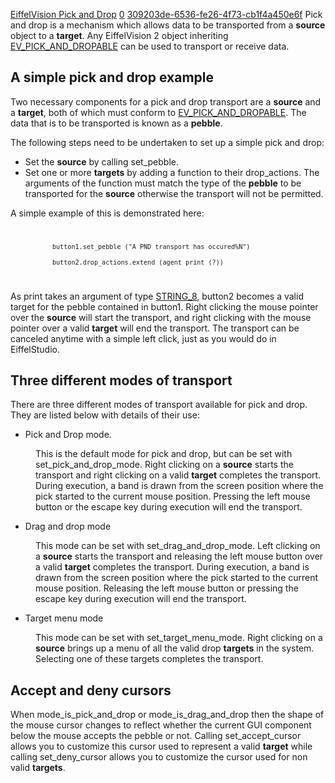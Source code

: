 [[Property:title|EiffelVision Pick and Drop]]
[[Property:weight|0]]
[[Property:uuid|309203de-6536-fe26-4f73-cb1f4a450e6f]]
Pick and drop is a mechanism which allows data to be transported from a '''source''' object to a '''target'''. Any EiffelVision 2 object inheriting [[ref:libraries/vision2/reference/ev_pick_and_dropable_chart|EV_PICK_AND_DROPABLE]] can be used to transport or receive data. 

==A simple pick and drop example==

Two necessary components for a pick and drop transport are a '''source''' and a '''target''', both of which must conform to [[ref:libraries/vision2/reference/ev_pick_and_dropable_chart|EV_PICK_AND_DROPABLE]]. The data that is to be transported is known as a '''pebble'''. 

The following steps need to be undertaken to set up a simple pick and drop: 
* Set the '''source''' by calling set_pebble. 
* Set one or more '''targets''' by adding a function to their drop_actions. The arguments of the function must match the type of the '''pebble''' to be transported for the '''source''' otherwise the transport will not be permitted. 

A simple example of this is demonstrated here: 
<code>
            button1.set_pebble ("A PND transport has occured%N")
            button2.drop_actions.extend (agent print (?))
</code>

As print takes an argument of type [[ref:/libraries/base/reference/string_8_chart|STRING_8]], button2 becomes a valid target for the pebble contained in button1. Right clicking the mouse pointer over the '''source''' will start the transport, and right clicking with the mouse pointer over a valid '''target''' will end the transport. The transport can be canceled anytime with a simple left click, just as you would do in EiffelStudio. 

{{note|When a transport completes, the '''pebble''' that was transported is passed as an argument to all features in the '''targets''' drop_actions whose argument type matches the '''pebble'''. }}

==Three different modes of transport==

There are three different modes of transport available for pick and drop. They are listed below with details of their use: 
* Pick and Drop mode. <br/>
:This is the default mode for pick and drop, but can be set with <eiffel>set_pick_and_drop_mode</eiffel>. Right clicking on a '''source''' starts the transport and right clicking on a valid '''target''' completes the transport. During execution, a band is drawn from the screen position where the pick started to the current mouse position. Pressing the left mouse button or the escape key during execution will end the transport. 
* Drag and drop mode <br/>
:This mode can be set with <eiffel>set_drag_and_drop_mode</eiffel>. Left clicking on a '''source''' starts the transport and releasing the left mouse button over a valid '''target''' completes the transport. During execution, a band is drawn from the screen position where the pick started to the current mouse position. Releasing the left mouse button or pressing the escape key during execution will end the transport. 
* Target menu mode <br/>
:This mode can be set with <eiffel>set_target_menu_mode</eiffel>. Right clicking on a '''source''' brings up a menu of all the valid drop '''targets''' in the system. Selecting one of these targets completes the transport. 


==Accept and deny cursors==

When <eiffel>mode_is_pick_and_drop</eiffel> or <eiffel>mode_is_drag_and_drop</eiffel> then the shape of the mouse cursor changes to reflect whether the current GUI component below the mouse accepts the pebble or not. Calling <eiffel>set_accept_cursor</eiffel> allows you to customize this cursor used to represent a valid '''target''' while calling <eiffel>set_deny_cursor</eiffel> allows you to customize the cursor used for non valid '''targets'''. 

